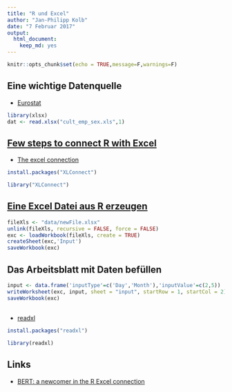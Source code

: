 ```yaml
---
title: "R und Excel"
author: "Jan-Philipp Kolb"
date: "7 Februar 2017"
output: 
  html_document: 
    keep_md: yes
---
```


```r
knitr::opts_chunk$set(echo = TRUE,message=F,warnings=F)
```

## Eine wichtige Datenquelle

- [Eurostat](http://appsso.eurostat.ec.europa.eu/nui/setupDownloads.do)

```r
library(xlsx)
dat <- read.xlsx("cult_emp_sex.xls",1)
```

## [Few steps to connect R with Excel](http://www.milanor.net/blog/steps-connect-r-excel-xlconnect/)

- [The excel connection](https://www.r-bloggers.com/r-the-excel-connection/)

```r
install.packages("XLConnect")
```

```r
library("XLConnect")
```

## [Eine Excel Datei aus R erzeugen](http://www.milanor.net/blog/steps-connect-r-excel-xlconnect/)

```r
fileXls <- "data/newFile.xlsx"
unlink(fileXls, recursive = FALSE, force = FALSE)
exc <- loadWorkbook(fileXls, create = TRUE)
createSheet(exc,'Input')
saveWorkbook(exc)
```

## Das Arbeitsblatt mit Daten befüllen

```r
input <- data.frame('inputType'=c('Day','Month'),'inputValue'=c(2,5))
writeWorksheet(exc, input, sheet = "input", startRow = 1, startCol = 2)
saveWorkbook(exc)
```


## 

- [readxl](https://www.r-bloggers.com/get-data-out-of-excel-and-into-r-with-readxl/)

```r
install.packages("readxl")
```

```r
library(readxl)
```

## Links

- [BERT: a newcomer in the R Excel connection](https://www.r-bloggers.com/bert-a-newcomer-in-the-r-excel-connection/)